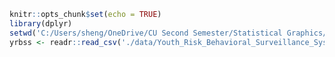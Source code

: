 ```r
knitr::opts_chunk$set(echo = TRUE)
library(dplyr)
setwd('C:/Users/sheng/OneDrive/CU Second Semester/Statistical Graphics/Final Project')
yrbss <- readr::read_csv('./data/Youth_Risk_Behavioral_Surveillance_System__YRBSS__Data.csv')

```

